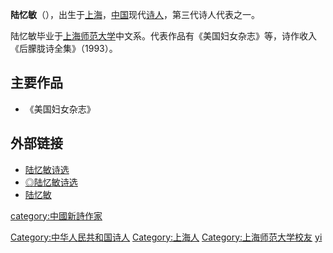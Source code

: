 {{BLP unsourced|time=2021-01-29T07:26:27+00:00}}
'''陆忆敏'''（{{bd|1962年||}}），出生于[[上海|上海]]，[[中国|中国]]现代[[诗人|诗人]]，第三代诗人代表之一。

陆忆敏毕业于[[上海师范大学|上海师范大学]]中文系。代表作品有《美国妇女杂志》等，诗作收入《后朦胧诗全集》（1993）。

==主要作品==
* 《美国妇女杂志》

==外部链接==
*[http://www.limsbbs.com/book/3/wx_hsz/poem/luyimin.htm 陆忆敏诗选]{{Dead link|date=2020年2月 |bot=InternetArchiveBot |fix-attempted=yes }}
*[http://www.wenxue.com/T3/node/6911 ◎陆忆敏诗选]{{dead link|date=2018年5月 |bot=InternetArchiveBot |fix-attempted=yes }}
*[http://www.lyrist.org/dangan/luyimin.htm 陆忆敏]

{{normdaten}}
{{DEFAULTSORT:lu yimin}}
[[category:中國新詩作家|category:中國新詩作家]]
[[Category:中华人民共和国诗人|Category:中华人民共和国诗人]]
[[Category:上海人|Category:上海人]]
[[Category:上海师范大学校友|Category:上海师范大学校友]]
[[Category:陆姓|yi]]
{{china-writer-stub}}